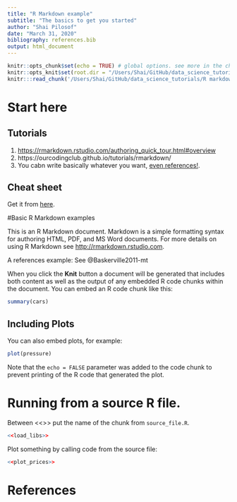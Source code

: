 ```yaml
---
title: "R Markdown example"
subtitle: "The basics to get you started"
author: "Shai Pilosof"
date: "March 31, 2020"
bibliography: references.bib
output: html_document
---
```


  
```r
knitr::opts_chunk$set(echo = TRUE) # global options. see more in the cheat sheet
knitr::opts_knit$set(root.dir = "/Users/Shai/GitHub/data_science_tutorials/R markdown/") # basic working directory
knitr:::read_chunk('/Users/Shai/GitHub/data_science_tutorials/R markdown/source_file.R') # A .R file from which code can be sourced.
```

# Start here

## Tutorials

1. [https://rmarkdown.rstudio.com/authoring_quick_tour.html#overview](https://rmarkdown.rstudio.com/authoring_quick_tour.html#overview)
2. https://ourcodingclub.github.io/tutorials/rmarkdown/
3. You cabn write basically whatever you want, [even references!](https://rmarkdown.rstudio.com/authoring_bibliographies_and_citations.html).

## Cheat sheet
Get it from [here](https://rstudio.com/wp-content/uploads/2016/03/rmarkdown-cheatsheet-2.0.pdf).

#Basic R Markdown examples

This is an R Markdown document. Markdown is a simple formatting syntax for authoring HTML, PDF, and MS Word documents. For more details on using R Markdown see <http://rmarkdown.rstudio.com>. 

A references example: See @Baskerville2011-mt


When you click the **Knit** button a document will be generated that includes both content as well as the output of any embedded R code chunks within the document. You can embed an R code chunk like this:

```r
summary(cars)
```

## Including Plots

You can also embed plots, for example:

```r
plot(pressure)
```

Note that the `echo = FALSE` parameter was added to the code chunk to prevent printing of the R code that generated the plot.

# Running from a source R file.
Between <<>> put the name of the chunk from `source_file.R`.
```r
<<load_libs>>
```

Plot something by calling code from the source file:

```r
<<plot_prices>>
```

# References